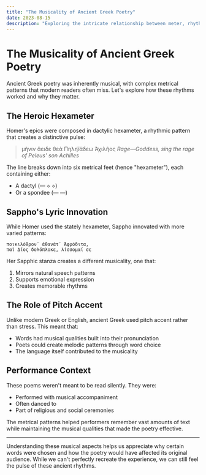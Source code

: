 ```yaml
---
title: "The Musicality of Ancient Greek Poetry"
date: 2023-08-15
description: "Exploring the intricate relationship between meter, rhythm, and meaning in Ancient Greek poetry, with a focus on Homer's hexameter and Sappho's lyrics."
---
```


# The Musicality of Ancient Greek Poetry

Ancient Greek poetry was inherently musical, with complex metrical patterns that modern readers often miss. Let's explore how these rhythms worked and why they matter.

## The Heroic Hexameter

Homer's epics were composed in dactylic hexameter, a rhythmic pattern that creates a distinctive pulse:

> μῆνιν ἄειδε θεὰ Πηληϊάδεω Ἀχιλῆος
> *Rage—Goddess, sing the rage of Peleus' son Achilles*

The line breaks down into six metrical feet (hence "hexameter"), each containing either:
- A dactyl (— ⟡ ⟡)
- Or a spondee (— —)

## Sappho's Lyric Innovation

While Homer used the stately hexameter, Sappho innovated with more varied patterns:

```
ποικιλόθρον᾽ ἀθανάτ᾽ Ἀφρόδιτα,
παῖ Δίος δολόπλοκε, λίσσομαί σε
```

Her Sapphic stanza creates a different musicality, one that:
1. Mirrors natural speech patterns
2. Supports emotional expression
3. Creates memorable rhythms

## The Role of Pitch Accent

Unlike modern Greek or English, ancient Greek used pitch accent rather than stress. This meant that:

- Words had musical qualities built into their pronunciation
- Poets could create melodic patterns through word choice
- The language itself contributed to the musicality

## Performance Context

These poems weren't meant to be read silently. They were:
- Performed with musical accompaniment
- Often danced to
- Part of religious and social ceremonies

The metrical patterns helped performers remember vast amounts of text while maintaining the musical qualities that made the poetry effective.

---

Understanding these musical aspects helps us appreciate why certain words were chosen and how the poetry would have affected its original audience. While we can't perfectly recreate the experience, we can still feel the pulse of these ancient rhythms. 